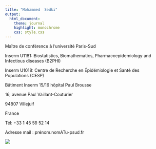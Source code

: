 ```yaml
---
title: "Mohammed  Sedki"
output:
  html_document:
    theme: journal
    highlight: monochrome
    css: style.css
---
```

Maître de conférence à l'université Paris-Sud

Inserm U1181: Biostatistics, Biomathematics, Pharmacoepidemiology and Infectious diseases (B2PHI) 

Inserm U1018: Centre de Recherche en Épidémiologie et Santé des Populations (CESP) 

Bâtiment Inserm 15/16 hôpital Paul Brousse 

16, avenue Paul Vaillant-Couturier

94807 Villejuif

France

Tél: +33 1 45 59 52 14 

Adresse mail : prénom.nomATu-psud.fr 

![](http://masedki.github.io/Under_Construction.jpg)